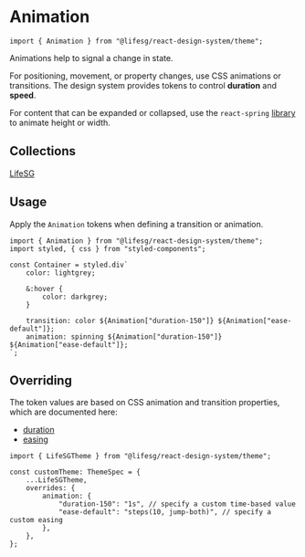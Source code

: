 
<Meta title="Foundations/Animation/Introduction" />

# Animation

```tsx
import { Animation } from "@lifesg/react-design-system/theme";
```

Animations help to signal a change in state.

For positioning, movement, or property changes, use CSS animations or transitions.
The design system provides tokens to control **duration** and **speed**.

For content that can be expanded or collapsed, use the `react-spring`
[library](https://www.npmjs.com/package/react-spring) to animate height or width.

## Collections

[LifeSG](/docs/foundations-motion-lifesg--docs)

## Usage

Apply the `Animation` tokens when defining a transition or animation.

```tsx
import { Animation } from "@lifesg/react-design-system/theme";
import styled, { css } from "styled-components";

const Container = styled.div`
    color: lightgrey;

    &:hover {
        color: darkgrey;
    }

    transition: color ${Animation["duration-150"]} ${Animation["ease-default"]};
    animation: spinning ${Animation["duration-150"]} ${Animation["ease-default"]};
`;
```

## Overriding

The token values are based on CSS animation and transition properties, which are
documented here:

-   [duration](https://developer.mozilla.org/en-US/docs/Web/CSS/animation-duration)
-   [easing](https://developer.mozilla.org/en-US/docs/Web/CSS/easing-function)

```tsx
import { LifeSGTheme } from "@lifesg/react-design-system/theme";

const customTheme: ThemeSpec = {
    ...LifeSGTheme,
    overrides: {
        animation: {
            "duration-150": "1s", // specify a custom time-based value
            "ease-default": "steps(10, jump-both)", // specify a custom easing
        },
    },
};
```
